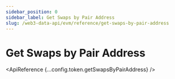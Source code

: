 ```yaml
---
sidebar_position: 0
sidebar_label: Get Swaps by Pair Address
slug: /web3-data-api/evm/reference/get-swaps-by-pair-address
---
```




# Get Swaps by Pair Address

<SolanaApiBanner
  customTitle="Looking for swaps by pair address on Solana?"
  customText="Access swaps by pair address data using our powerful Solana API"
  customButtonText="Explore Solana API"
  customButtonLink="/web3-data-api/solana/reference/get-swaps-by-pair-address"
/>

<ApiReference {...config.token.getSwapsByPairAddress} />
